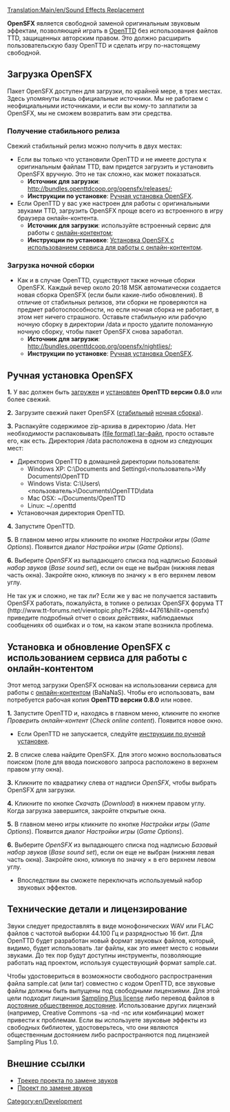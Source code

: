 [[Translation:Main/en/Sound Effects Replacement]]

'''OpenSFX''' является свободной заменой оригинальным звуковым эффектам, позволяющей играть в [[Main/ru/OpenTTD|OpenTTD]] без использования файлов TTD, защищенных авторским правом. Это должно расширить пользовательскую базу OpenTTD и сделать игру по-настоящему свободной.

==Загрузка OpenSFX==
Пакет OpenSFX доступен для загрузки, по крайней мере, в трех местах. Здесь упомянуты лишь официальные источники. Мы не работаем с неофициальными источниками, и если вы кому-то заплатили за OpenSFX, мы не сможем возвратить вам эти средства.

===Получение стабильного релиза===
Свежий стабильный релиз можно получить в двух местах:
* Если вы только что установили OpenTTD и не имеете доступа к оригинальным файлам TTD, вам придется загрузить и установить OpenSFX вручную. Это не так сложно, как может показаться.
** '''Источник для загрузки''': http://bundles.openttdcoop.org/opensfx/releases/;
** '''Инструкции по установке''': [[Main/en/#Ручная установка OpenSFX|Ручная установка OpenSFX]].
* Если OpenTTD у вас уже настроен для работы с оригинальными звуками TTD, загрузить OpenSFX проще всего из встроенного в игру браузера онлайн-контента.
** '''Источник для загрузки''': используйте встроенный сервис для работы с [[Main/ru/Онлайн-контент|онлайн-контентом]];
** '''Инструкции по установке''': [[Main/en/#Установка и обновление OpenSFX с использованием сервиса для работы с онлайн-контентом|Установка OpenSFX с использованием сервиса для работы с онлайн-контентом]].

===Загрузка ночной сборки===
* Как и в случае OpenTTD, существуют также ночные сборки OpenSFX. Каждый вечер около 20:18 MSK автоматически создается новая сборка OpenSFX (если были какие-либо обновления). В отличие от стабильных релизов, эти сборки не проверяются на предмет работоспособности, но если ночная сборка не работает, в этом нет ничего страшного. Оставьте стабильную или рабочую ночную сборку в директории /data и просто удалите поломанную ночную сборку, чтобы пакет OpenSFX снова заработал.
** '''Источник для загрузки''': http://bundles.openttdcoop.org/opensfx/nightlies/;
** '''Инструкции по установке''': [[Main/en/#Ручная установка OpenSFX|Ручная установка OpenSFX]].


==Ручная установка OpenSFX==
'''1.''' У вас должен быть [http://www.openttd.org/ загружен] и [[Main/ru/Установка|установлен]] '''OpenTTD версии 0.8.0''' или более свежий.

'''2.''' Загрузите свежий пакет OpenSFX ([http://mz.openttdcoop.org/bundles/opensfx/releases/ стабильный] [http://mz.openttdcoop.org/bundles/opensfx/nightlies/ ночная сборка]).

'''3.''' Распакуйте содержимое zip-архива в директорию /data. Нет необходимости распаковывать [http://www.wikipedia.org/wiki/Tar (file format) tar-файл], просто оставьте его, как есть.
Директория /data расположена в одном из следующих мест:
* Директория OpenTTD в домашней директории пользователя:
** Windows XP: C:\Documents and Settings\<пользователь>\My Documents\OpenTTD
** Windows Vista: C:\Users\<пользователь>\Documents\OpenTTD\data
** Mac OSX: ~/Documents/OpenTTD
** Linux:   ~/.openttd
* Установочная директория OpenTTD.

'''4.''' Запустите OpenTTD. 

'''5.''' В главном меню игры кликните по кнопке ''Настройки игры'' (''Game Options''). Появится диалог ''Настройки игры'' (''Game Options'').

'''6.''' Выберите ''OpenSFX'' из выпадающего списка под надписью ''Базовый набор звуков'' (''Base sound set''), если он еще не выбран (нижняя левая часть окна). Закройте окно, кликнув по значку &times; в его верхнем левом углу.

Не так уж и сложно, не так ли? Если же у вас не получается заставить OpenSFX работать, пожалуйста, в топике о релизах OpenSFX форума TT (http://www.tt-forums.net/viewtopic.php?f=29&t=44761&hilit=opensfx) приведите подробный отчет о своих действиях, наблюдаемых сообщениях об ошибках и о том, на каком этапе возникла проблема.


==Установка и обновление OpenSFX с использованием сервиса для работы с онлайн-контентом==
Этот метод загрузки OpenSFX основан на использовании сервиса для работы с [[Main/ru/Онлайн-контент|онлайн-контентом]] (BaNaNaS). Чтобы его использовать, вам потребуется рабочая копия '''OpenTTD версии 0.8.0''' или новее.

'''1.''' Запустите OpenTTD и, находясь в главном меню, кликните по кнопке ''Проверить онлайн-контент'' (''Check online content''). Появится новое окно.
* Если OpenTTD не запускается, следуйте [[Main/en/#Ручная установка OpenSFX|инструкции по ручной установке]].

'''2.''' В списке слева найдите OpenSFX. Для этого можно воспользоваться поиском (поле для ввода поискового запроса расположено в верхнем правом углу окна).

'''3.''' Кликните по квадратику слева от надписи ''OpenSFX'', чтобы выбрать OpenSFX для загрузки.

'''4.''' Кликните по кнопке ''Скачать'' (''Download'') в нижнем правом углу. Когда загрузка завершится, закройте открытые окна.

'''5.''' В главном меню игры кликните по кнопке ''Настройки игры'' (''Game Options''). Появится диалог ''Настройки игры'' (''Game Options'').

'''6.''' Выберите ''OpenSFX'' из выпадающего списка под надписью ''Базовый набор звуков'' (''Base sound set''), если он еще не выбран (нижняя левая часть окна). Закройте окно, кликнув по значку &times; в его верхнем левом углу.
* Впоследствии вы сможете переключать используемый набор звуковых эффектов.


==Технические детали и лицензирование==

Звуки следует предоставлять в виде монофонических WAV или FLAC файлов с частотой выборки 44.100&nbsp;Гц и разрядностью 16 бит. Для OpenTTD будет разработан новый формат звуковых файлов, который, видимо, будет использовать .tar файлы, как это имеет место с новыми звуками. До тех пор будут доступны инструменты, позволяющие работать над проектом, используя существующий формат sample.cat.

Чтобы удостовериться в возможности свободного распространения файла sample.cat (или tar) совместно с кодом OpenTTD, все звуковые файлы должны быть выпущены под свободными лицензиями. Для этой цели подходит лицензия [http://creativecommons.org/licenses/sampling+/1.0/ Sampling Plus license] либо перевод файлов в [http://www.wikipedia.org/wiki/ru:Общественное достояние общественное достояние]. Использование других лицензий (например, Creative Commons -sa -nd -nc или комбинации) может привести к проблемам. Если вы используете звуковые эффекты из свободных библиотек, удостоверьтесь, что они являются общественным достоянием либо распространяются под лицензией Sampling Plus 1.0.

== Внешние ссылки ==
* [http://dev.openttdcoop.org/projects/opensfx Трекер проекта по замене звуков]
* [http://www.tt-forums.net/viewtopic.php?f=29&t=44761 Проект по замене звуков]

[[Category:en/Development]]